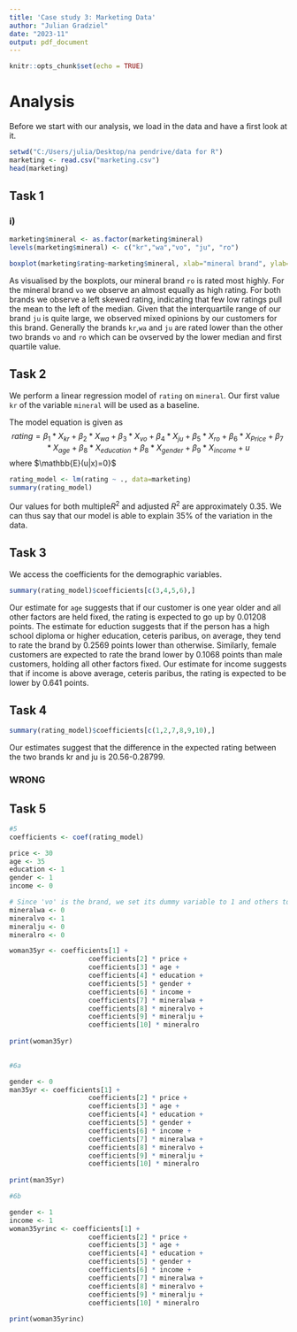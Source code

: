 ```yaml
---
title: 'Case study 3: Marketing Data'
author: "Julian Gradziel"
date: "2023-11"
output: pdf_document
---
```


```r
knitr::opts_chunk$set(echo = TRUE)
```

# Analysis

Before we start with our analysis, we load in the data and have a first look at it.
```r
setwd("C:/Users/julia/Desktop/na pendrive/data for R")
marketing <- read.csv("marketing.csv")
head(marketing)
```

## Task 1
### i)

```r
marketing$mineral <- as.factor(marketing$mineral)
levels(marketing$mineral) <- c("kr","wa","vo", "ju", "ro")

boxplot(marketing$rating~marketing$mineral, xlab="mineral brand", ylab="rating")
```
As visualised by the boxplots, our mineral brand `ro` is rated most highly. For the mineral brand `vo` we observe an almost equally as high rating. For both brands we observe a left skewed rating, indicating that few low ratings pull the mean to the left of the median. Given that the interquartile range of our brand `ju` is quite large, we observed mixed opinions by our customers for this brand. Generally the brands `kr`,`wa` and `ju` are rated lower than the other two brands `vo` and `ro` which can be ovserved by the lower median and first quartile value.



## Task 2
We perform a linear regression model of `rating` on `mineral`. Our first value `kr` of the variable `mineral` will be used as a baseline.

The model equation is given as
$$rating =\beta_1*X_{kr} + \beta_2*X_{wa} + \beta_3*X_{vo} + \beta_4*X_{ju} +\beta_5*X_{ro}+\beta_6*X_{Price}+\beta_7*X_{age} + \beta_8*X_{education} + \beta_8*X_{gender} +\beta_9*X_{income} +u$$ where $\mathbb{E}(u|x)=0}$
```r
rating_model <- lm(rating ~ ., data=marketing)
summary(rating_model)
```
Our values for both multiple$R^2$ and adjusted $R^2$ are approximately 0.35. We can thus say that our model is able to explain 35% of the variation in the data.


## Task 3

We access the coefficients for the demographic variables.
```r
summary(rating_model)$coefficients[c(3,4,5,6),]
```
Our estimate for `age` suggests that if our customer is one year older and all other factors are held fixed, the rating is expected to go up by 0.01208 points.
The estimate for eduction suggests that if the person has a high school diploma or higher education, ceteris paribus, on average, they tend to rate the brand by 0.2569 points lower than otherwise. 
Similarly, female customers are expected to rate the brand lower by 0.1068 points than male customers, holding all other factors fixed. Our estimate for income suggests that if income is above average, ceteris paribus, the rating is expected to be lower by 0.641 points.



## Task 4


```r
summary(rating_model)$coefficients[c(1,2,7,8,9,10),]
```
Our estimates suggest that the difference in the expected rating between the two brands kr and ju is 20.56-0.28799.

### WRONG

## Task 5
```r
#5
coefficients <- coef(rating_model)

price <- 30
age <- 35
education <- 1 
gender <- 1  
income <- 0   

# Since 'vo' is the brand, we set its dummy variable to 1 and others to 0
mineralwa <- 0
mineralvo <- 1
mineralju <- 0
mineralro <- 0

woman35yr <- coefficients[1] +
                    coefficients[2] * price +
                    coefficients[3] * age +
                    coefficients[4] * education +
                    coefficients[5] * gender +
                    coefficients[6] * income +
                    coefficients[7] * mineralwa +
                    coefficients[8] * mineralvo +
                    coefficients[9] * mineralju +
                    coefficients[10] * mineralro 
                    
print(woman35yr)                
                    

#6a

gender <- 0 
man35yr <- coefficients[1] +
                    coefficients[2] * price +
                    coefficients[3] * age +
                    coefficients[4] * education +
                    coefficients[5] * gender +
                    coefficients[6] * income +
                    coefficients[7] * mineralwa +
                    coefficients[8] * mineralvo +
                    coefficients[9] * mineralju +
                    coefficients[10] * mineralro 
                    
print(man35yr)

#6b

gender <- 1
income <- 1
woman35yrinc <- coefficients[1] +
                    coefficients[2] * price +
                    coefficients[3] * age +
                    coefficients[4] * education +
                    coefficients[5] * gender +
                    coefficients[6] * income +
                    coefficients[7] * mineralwa +
                    coefficients[8] * mineralvo +
                    coefficients[9] * mineralju +
                    coefficients[10] * mineralro 
                    
print(woman35yrinc)
```


